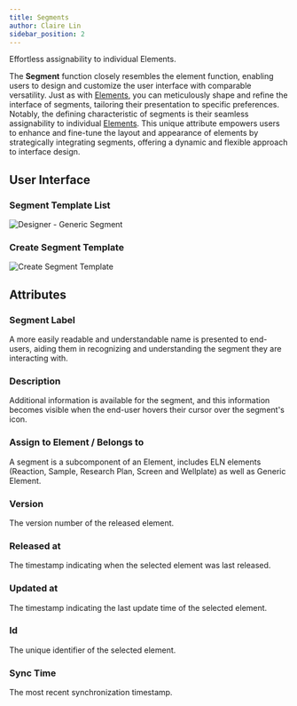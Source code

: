 ```yaml
---
title: Segments
author: Claire Lin
sidebar_position: 2
---
```


Effortless assignability to individual Elements.

The **Segment** function closely resembles the element function, enabling users to design and customize the user interface with comparable versatility. Just as with [Elements](elements/), you can meticulously shape and refine the interface of segments, tailoring their presentation to specific preferences. Notably, the defining characteristic of segments is their seamless assignability to individual [Elements](elements/). This unique attribute empowers users to enhance and fine-tune the layout and appearance of elements by strategically integrating segments, offering a dynamic and flexible approach to interface design.



## User Interface

### Segment Template List

![Designer - Generic Segment](/img/labimotion/designer-generic-segment.png)


### Create Segment Template

![Create Segment Template](/img/labimotion/create-segment-template.png)

## Attributes

### Segment Label

A more easily readable and understandable name is presented to end-users, aiding them in recognizing and understanding the segment they are interacting with.


### Description

Additional information is available for the segment, and this information becomes visible when the end-user hovers their cursor over the segment's icon.

### Assign to Element / Belongs to

A segment is a subcomponent of an Element, includes ELN elements (Reaction, Sample, Research Plan, Screen and Wellplate) as well as Generic Element.


### Version

The version number of the released element.


### Released at

The timestamp indicating when the selected element was last released.


### Updated at

The timestamp indicating the last update time of the selected element.


### Id

The unique identifier of the selected element.


### Sync Time

The most recent synchronization timestamp.
